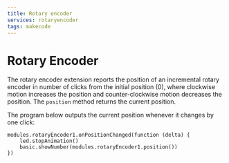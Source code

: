 ```yaml
---
title: Rotary encoder
services: rotaryencoder
tags: makecode
---
```


# Rotary Encoder

The rotary encoder extension reports the position of an incremental
rotary encoder in number of clicks from the initial position (0),
where clockwise motion increases the position and counter-clockwise
motion decreases the position.
The `position` method returns the current position.

The program below outputs the current position whenever it changes by one click:

```blocks
modules.rotaryEncoder1.onPositionChanged(function (delta) {
    led.stopAnimation()
    basic.showNumber(modules.rotaryEncoder1.position())
})
```

<MakeCodeExtensionFooter serviceName="rotaryencoder" />